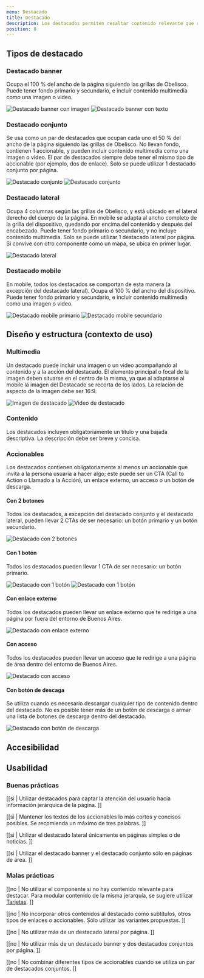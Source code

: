 ```yaml
---
menu: Destacado
title: Destacado
description: Los destacados permiten resaltar contenido relevante que requiere un nivel jerárquico mayor al resto de la información. Se usa para captar la atención de la persona usuaria incorporando imágenes, accionables y otros elementos interactivos.
position: 8
---
```


## Tipos de destacado

### Destacado banner

Ocupa el 100 % del ancho de la página siguiendo las grillas de Obelisco. Puede tener fondo primario y secundario, e incluir contenido multimedia como una imagen o video.

<div className="grisulado-50-container content-column gap-4">
  <img src="/componentes/destacado/Destacado-Banner-Imagen.svg" alt="Destacado banner con imagen" className="img-fluid m-0" />
  <img src="/componentes/destacado/Destacado-Banner-Texto.svg" alt="Destacado banner con texto" className="img-fluid m-0" />
</div>

### Destacado conjunto

Se usa como un par de destacados que ocupan cada uno el 50 % del ancho de la página siguiendo las grillas de Obelisco. No llevan fondo, contienen 1 accionable, y pueden incluir contenido multimedia como una imagen o video. El par de destacados siempre debe tener el mismo tipo de accionable (por ejemplo, dos de enlace). Solo se puede utilizar 1 destacado conjunto por página. 

<div className="grisulado-50-container content-row gap-4">
  <img src="/componentes/destacado/Destacado-Conjunto-1.svg" alt="Destacado conjunto" className="img-fluid m-0" />
  <img src="/componentes/destacado/Destacado-Conjunto-2.svg" alt="Destacado conjunto" className="img-fluid m-0" />
</div>

### Destacado lateral

Ocupa 4 columnas según las grillas de Obelisco, y está ubicado en el lateral derecho del cuerpo de la página. En mobile se adapta al ancho completo de la grilla del dispositivo, quedando por encima del contenido y después del encabezado. Puede tener fondo primario o secundario, y no incluye contenido multimedia. Solo se puede utilizar 1 destacado lateral por página. Si convive con otro componente como un mapa, se ubica en primer lugar. 

<div className="grisulado-50-container content-row">
  <img src="/componentes/destacado/Destacado-Lateral-1.svg" alt="Destacado lateral" className="img-fluid m-0" />
</div>

### Destacado mobile

En mobile, todos los destacados se comportan de esta manera (a excepción del destacado lateral). Ocupa el 100 % del ancho del dispositivo. Puede tener fondo primario y secundario, e incluir contenido multimedia como una imagen o video.

<div className="grisulado-50-container content-row gap-4">
  <img src="/componentes/destacado/Destacado-Mobile-Primario.svg" alt="Destacado mobile primario" className="img-fluid m-0" />
  <img src="/componentes/destacado/Destacado-Mobile-Secundario.svg" alt="Destacado mobile secundario" className="img-fluid m-0" />
</div>

## Diseño y estructura (contexto de uso)

### Multimedia

Un destacado puede incluir una imagen o un video acompañando al contenido y a la acción del destacado. El elemento principal o focal de la imagen deben situarse en el centro de la misma, ya que al adaptarse al mobile la imagen del Destacado se recorta de los lados. La relación de aspecto de la imagen debe ser 16:9.

<div className="grisulado-50-container content-row gap-4">
  <img src="/componentes/destacado/Tipo-Imagen.svg" alt="Imagen de destacado" className="img-fluid m-0" />
  <img src="/componentes/destacado/Tipo-Video.svg" alt="Video de destacado" className="img-fluid m-0" />
</div>

### Contenido

Los destacados incluyen obligatoriamente un título y una bajada descriptiva. La descripción debe ser breve y concisa. 

### Accionables

Los destacados contienen obligatoriamente al menos un accionable que invita a la persona usuaria a hacer algo; este puede ser un CTA (Call to Action o Llamado a la Acción), un enlace externo, un acceso o un botón de descarga.

#### Con 2 botones

Todos los destacados, a excepción del destacado conjunto y el destacado lateral, pueden llevar 2 CTAs de ser necesario: un botón primario y un botón secundario.

<div className="grisulado-10-container box-shadow-grisulado-50 content-row gap-4">
  <img src="/componentes/destacado/Destacado-Banner.svg" alt="Destacado con 2 botones" className="img-fluid m-0" />
</div>

#### Con 1 botón

Todos los destacados pueden llevar 1 CTA de ser necesario: un botón primario.

<div className="grisulado-10-container box-shadow-grisulado-50 content-row gap-4">
  <img src="/componentes/destacado/Destacado-Conjunto-3.svg" alt="Destacado con 1 botón" className="img-fluid m-0" />
  <img src="/componentes/destacado/Destacado-Conjunto-4.svg" alt="Destacado con 1 botón" className="img-fluid m-0" />
</div>

#### Con enlace externo

Todos los destacados pueden llevar un enlace externo que te redirige a una página por fuera del entorno de Buenos Aires.

<div className="grisulado-10-container box-shadow-grisulado-50 content-row gap-4">
  <img src="/componentes/destacado/Destacado-Banner-enlace.svg" alt="Destacado con enlace externo" className="img-fluid m-0" />
</div>

#### Con acceso

Todos los destacados pueden llevar un acceso que te redirige a una página de área dentro del entorno de Buenos Aires.

<div className="grisulado-10-container box-shadow-grisulado-50 content-row gap-4">
  <img src="/componentes/destacado/Destacado-Banner-acceso.svg" alt="Destacado con acceso" className="img-fluid m-0" />
</div>

#### Con botón de descaga

Se utiliza cuando es necesario descargar cualquier tipo de contenido dentro del destacado. No es posible tener más de un botón de descarga o armar una lista de botones de descarga dentro del destacado.

<div className="grisulado-50-container content-row gap-4">
  <img src="/componentes/destacado/Destacado-Banner-descarga.svg" alt="Destacado con botón de descarga" className="img-fluid m-0" />
</div>


<h2>Accesibilidad</h2>


## Usabilidad

### Buenas prácticas

[[si | Utilizar destacados para captar la atención del usuario hacia información jerárquica de la página. ]]

[[si | Mantener los textos de los accionables lo más cortos y concisos posibles. Se recomienda un máximo de tres palabras. ]]

[[si | Utilizar el destacado lateral únicamente en páginas simples o de noticias. ]]

[[si | Utilizar el destacado banner y el destacado conjunto sólo en páginas de área. ]]

### Malas prácticas

[[no | No utilizar el componente si no hay contenido relevante para destacar. Para modular contenido de la misma jerarquía, se sugiere utilizar [Tarjetas](https://gcba.github.io/estandares/componentes/tarjetas/). ]]

[[no | No incorporar otros contenidos al destacado como subtítulos, otros tipos de enlaces o accionables. Sólo utilizar las variantes propuestas. ]]

[[no | No utilizar más de un destacado lateral por página. ]]

[[no | No utilizar más de un destacado banner y dos destacados conjuntos por página. ]]

[[no | No combinar diferentes tipos de accionables cuando se utiliza un par de destacados conjuntos. ]]
